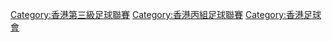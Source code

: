 [[Category:香港第三級足球聯賽|Category:香港第三級足球聯賽]]
[[Category:香港丙組足球聯賽|Category:香港丙組足球聯賽]]
[[Category:香港足球會|Category:香港足球會]]